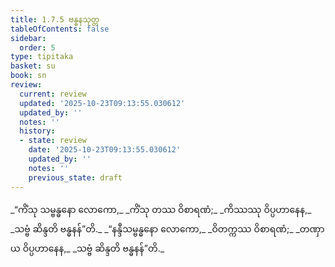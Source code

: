 ```yaml
---
title: 1.7.5 ဗန္ဓနသုတ္တ
tableOfContents: false
sidebar:
  order: 5
type: tipitaka
basket: su
book: sn
review:
  current: review
  updated: '2025-10-23T09:13:55.030612'
  updated_by: ''
  notes: ''
  history:
  - state: review
    date: '2025-10-23T09:13:55.030612'
    updated_by: ''
    notes: ''
    previous_state: draft
---
```



<ReviewStatus review={frontmatter.review} showDetails={true} />

<HypothesisAnnotation frontmatter={frontmatter} />

<DynamicBreadcrumb />

<Division number="65" book="sn" e="ch" v="18" p="289">

<Paragraph number="319" type="verses" book="sn">
_“ကိံသု သမ္ဗန္ဓနော လောကော,_  
_ကိံသု တဿ ဝိစာရဏံ;_  
_ကိဿဿု ဝိပ္ပဟာနေန,_  
_သဗ္ဗံ ဆိန္ဒတိ ဗန္ဓနန်”တိ._  

</Paragraph>

<Paragraph number="320" type="verses" book="sn">
_“နန္ဒီသမ္ဗန္ဓနော လောကော,_  
_ဝိတက္ကဿ ဝိစာရဏံ;_  
_တဏှာယ ဝိပ္ပဟာနေန,_  
_သဗ္ဗံ ဆိန္ဒတိ ဗန္ဓနန်”တိ._
</Paragraph>
</Division>